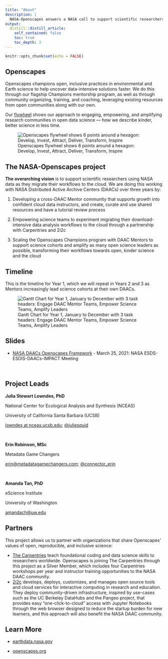 ```yaml
---
title: "About"
description: |
  NASA-Openscapes answers a NASA call to support scientific researchers using data from NASA Distributed Active Archive Centers (DAACs) as they migrate workflows to the cloud.
output:
  distill::distill_article:
    self_contained: false
    toc: true
    toc_depth: 3
---
```


```r
knitr::opts_chunk$set(echo = FALSE)
```

## Openscapes

Openscapes champions open, inclusive practices in environmental and Earth science to help uncover data-intensive solutions faster. We do this through our flagship Champions mentorship program, as well as through community organizing, training, and coaching, leveraging existing resources from open communities along with our own. 

Our [flywheel](https://www.jimcollins.com/concepts/the-flywheel.html) shows our approach to engaging, empowering, and amplifying research communities in open data science — how we describe kinder, better science in less time.

![Openscapes flywheel shows 6 points around a hexagon: Develop, Invest, Attract, Deliver, Transform, Inspire](img/openscapes-flywheel-eea.png)



<!---https://docs.google.com/presentation/d/14Ko80NL1qA3KsH0Spgym20DXp5ZLn6zE2KOuqUTNMVA/edit#slide=id.gc846ffc89f_2_32--->



## The NASA-Openscapes project

**The overarching vision** is to support scientific researchers using NASA data as they migrate their workflows to the cloud. We are doing this working with NASA Distributed Active Archive Centers (DAACs) over three years by:

1.  Developing a cross-DAAC Mentor community that supports growth into confident cloud data instructors, and create, curate and use shared resources and have a tutorial review process

2.  Empowering science teams to experiment migrating their download-intensive data analysis workflows to the cloud through a partnership with Carpentries and 2i2c

3.  Scaling the Openscapes Champions program with DAAC Mentors to support science cohorts and amplify as many open science leaders as possible, transforming their workflows towards open, kinder science and the cloud

## Timeline

This is the timeline for Year 1, which we will repeat in Years 2 and 3 as Mentors increasingly lead science cohorts at their own DAACs.

![Gantt Chart for Year 1, January to December with 3 task headers: Engage DAAC Mentor Teams, Empower Science Teams, Amplify Leaders](img/gantt-y1.png)

## Slides

-   [NASA DAACs Openscapes Framework](https://docs.google.com/presentation/d/1_2ybhWlbg_Y_NrTQ_FF8JqqmbsstCkt5IKZqHmwDtFg/edit?usp=sharing) - March 25, 2021: NASA ESDS-ESDIS-DAACs-IMPACT Meeting

<br>

## Project Leads

**Julia Stewart Lowndes, PhD**

National Center for Ecological Analysis and Synthesis (NCEAS) 

University of California Santa Barbara (UCSB)

[lowndes at nceas.ucsb.edu](mailto:lowndes%20at%20nceas.ucsb.edu); [\@juliesquid](https://twitter.com/juliesquid)

<br>

**Erin Robinson, MSc**

Metadata Game Changers

[erin\@metadatagamechangers.com](mailto:erin@metadatagamechangers.com); [\@connector_erin](https://twitter.com/connector_erin)

<br>

**Amanda Tan, PhD**

eScience Institute

University of Washington

[amandach\@uw.edu](mailto:amandach@uw.edu)


## Partners

This project allows us to partner with organizations that share Openscapes’ values of open, reproducible, and inclusive science: 

- [The Carpentries](https://carpentries.org/) teach foundational coding and data science skills to researchers worldwide. Openscapes is joining The Carpentries through this project as a Silver Member, which includes four Carpentries workshops per year and instructor training opportunities to the NASA DAAC community. 
- [2i2c](https://2i2c.org/) develops, deploys, customizes, and manages open source tools and cloud services for interactive computing in research and education. They deploy community-driven infrastructure, inspired by use-cases such as the UC Berkeley DataHubs and the Pangeo project, that provides easy “one-click-to-cloud” access with Jupyter Notebooks through the web browser designed to reduce the startup burden for new learners, and this approach will also benefit the NASA DAAC community.


## Learn More

-   [earthdata.nasa.gov](https://earthdata.nasa.gov/)

-   [openscapes.org](https://openscapes.org)
